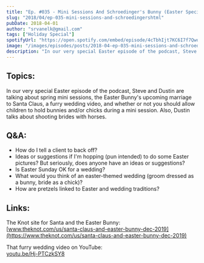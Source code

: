 ```yaml
---
title: "Ep. #035 - Mini Sessions And Schroedinger's Bunny (Easter Special)"
slug: "2018/04/ep-035-mini-sessions-and-schroedingershtml"
pubDate: 2018-04-01
author: "srvanelk@gmail.com"
tags: ["Holiday Special"]
spotifyUrl: "https://open.spotify.com/embed/episode/4cTbhIjt7KC6I7f7QwokVK?utm_source=generator"
image: "/images/episodes/posts/2018-04-ep-035-mini-sessions-and-schroedingershtml/easter.webp"
description: "In our very special Easter episode of the podcast, Steve and Dustin are talking about spring mini sessions, the Easter Bunny's upcoming marriage to Santa Claus, a furry wedding video, and whether or not you should allow children to hold bunnies and/or chicks during a mini session. Also, Dustin talks about shooting brides with horses."
---
```


## Topics:
In our very special Easter episode of the podcast, Steve and Dustin are talking about spring mini sessions, the Easter Bunny's upcoming marriage to Santa Claus, a furry wedding video, and whether or not you should allow children to hold bunnies and/or chicks during a mini session. Also, Dustin talks about shooting brides with horses.

## Q&A:
- How do I tell a client to back off?
- Ideas or suggestions if I'm hopping (pun intended) to do some Easter pictures? But seriously, does anyone have an ideas or suggestions?
- Is Easter Sunday OK for a wedding?
- What would you think of an easter-themed wedding (groom dressed as a bunny, bride as a chick)?
- How are pretzels linked to Easter and wedding traditions?

## Links:
The Knot site for Santa and the Easter Bunny:  
[www.theknot.com/us/santa-claus-and-easter-bunny-dec-2019](https://www.theknot.com/us/santa-claus-and-easter-bunny-dec-2019)

That furry wedding video on YouTube:  
[youtu.be/Hj-PTCzkSY8](http://youtu.be/Hj-PTCzkSY8)
